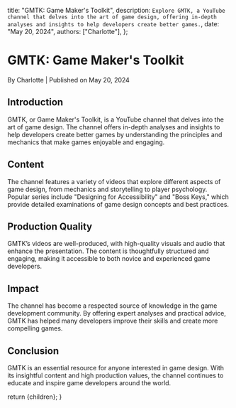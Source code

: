 
  title: "GMTK: Game Maker's Toolkit",
  description: `Explore GMTK, a YouTube channel that delves into the art of game design, offering in-depth analyses and insights to help developers create better games.`,
  date: "May 20, 2024",
  authors: ["Charlotte"],
};

<h1>GMTK: Game Maker's Toolkit</h1>
<div className="text-sm text-gray-500 dark:text-gray-400">
  By Charlotte | Published on May 20, 2024
</div>

<section id="introduction">
  <h2>Introduction</h2>
  <span>
    GMTK, or Game Maker's Toolkit, is a YouTube channel that delves into the art
    of game design. The channel offers in-depth analyses and insights to help
    developers create better games by understanding the principles and mechanics
    that make games enjoyable and engaging.
  </span>
</section>

<section id="content">
  <h2>Content</h2>
  <span>
    The channel features a variety of videos that explore different aspects of
    game design, from mechanics and storytelling to player psychology. Popular
    series include "Designing for Accessibility" and "Boss Keys," which provide
    detailed examinations of game design concepts and best practices.
  </span>
</section>

<section id="production-quality">
  <h2>Production Quality</h2>
  <span>
    GMTK’s videos are well-produced, with high-quality visuals and audio that
    enhance the presentation. The content is thoughtfully structured and
    engaging, making it accessible to both novice and experienced game
    developers.
  </span>
</section>

<section id="impact">
  <h2>Impact</h2>
  <span>
    The channel has become a respected source of knowledge in the game
    development community. By offering expert analyses and practical advice,
    GMTK has helped many developers improve their skills and create more
    compelling games.
  </span>
</section>

<section id="conclusion">
  <h2>Conclusion</h2>
  <span>
    GMTK is an essential resource for anyone interested in game design. With its
    insightful content and high production values, the channel continues to
    educate and inspire game developers around the world.
  </span>
</section>

  return <MdxLayout>{children}</MdxLayout>;
}
